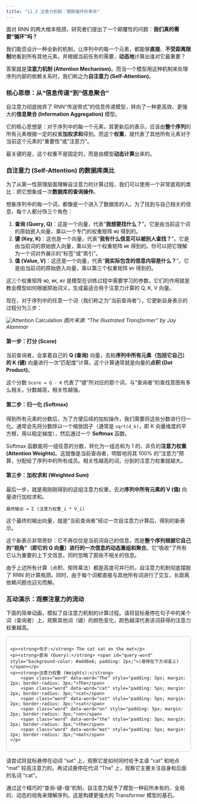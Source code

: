 ```yaml
---
title: "11.2 注意力机制：摆脱循环的革命"
---
```


面对 RNN 的两大根本瓶颈，研究者们提出了一个颠覆性的问题：**我们真的需要“循环”吗？**

我们能否设计一种全新的机制，让序列中的每一个元素，都能够**直接**、**不受距离限制**地看到所有其他元素，并根据当前任务的需要，**动态地**计算出谁对它最重要？

答案就是**注意力机制 (Attention Mechanism)**。而当一个模型用这种机制来处理序列内部的依赖关系时，我们称之为**自注意力 (Self-Attention)**。

### 核心思想：从“信息传递”到“信息聚合”

自注意力彻底抛弃了 RNN“传送带式”的信息传递模型，转向了一种更高效、更强大的**信息聚合 (Information Aggregation)** 模型。

它的核心思想是：对于序列中的每一个元素，其更新后的表示，应该由**整个序列**的所有元素根据一定的权重**加权求和**得到。而这个**权重**，就代表了其他所有元素对于当前这个元素的“重要性”或“注意力”。

最关键的是，这个权重不是固定的，而是由模型**动态计算**出来的。

### 自注意力 (Self-Attention) 的数据库类比

为了从第一性原理层面理解自注意力的计算过程，我们可以使用一个非常直观的类比：把它想象成一次**数据库的查询操作**。

想象序列中的每一个词，都像是一个进入了数据库的人。为了找到与自己相关的信息，每个人都分饰三个角色：

1.  **查询 (Query, Q)**：这是一个向量，代表“**我想要找什么？**”。它是由当前这个词的原始嵌入向量，乘以一个专门的权重矩阵 `WQ` 得到的。
2.  **键 (Key, K)**：这也是一个向量，代表“**我有什么信息可以被别人查找？**”。它是由当前词的原始嵌入向量，乘以另一个权重矩阵 `WK` 得到的。你可以把它理解为一个词对外展示的“标签”或“索引”。
3.  **值 (Value, V)**：这还是一个向量，代表“**我实际包含的信息内容是什么？**”。它是由当前词的原始嵌入向量，乘以第三个权重矩阵 `WV` 得到的。

这三个权重矩阵 `WQ`, `WK`, `WV` 是模型在训练过程中需要学习的参数，它们的作用就是教会模型如何根据原始词义，生成最适合用于注意力计算的 Q, K, V 向量。

现在，对于序列中的任意一个词（我们称之为“当前查询者”），它更新自身表示的过程分为三步：

![Attention Calculation](https://jalammar.github.io/images/t/self-attention-output.png)
*图片来源: "The Illustrated Transformer" by Jay Alammar*

#### 第一步：打分 (Score)

当前查询者，会拿着自己的 **Q (查询)** 向量，去和**序列中所有元素（包括它自己）的 K (键)** 向量进行一次“匹配度”计算。这个计算通常就是向量的**点积 (Dot Product)**。

这个分数 `Score = Q · K` 代表了“键”所对应的那个词，与“查询者”的查找意图有多么相关。分数越高，相关性越强。

#### 第二步：归一化 (Softmax)

得到所有元素的分数后，为了方便后续的加权操作，我们需要将这些分数进行归一化。通常会先将分数除以一个缩放因子（通常是 `sqrt(d_k)`，即 K 向量维度的平方根，用以稳定梯度），然后通过一个 **Softmax** 函数。

Softmax 函数能将一组任意的分数，转化为一组总和为 1 的、非负的**注意力权重 (Attention Weights)**。这就像是当前查询者，明智地将其 100% 的“注意力”预算，分配给了序列中的所有成员。相关性越高的词，分到的注意力权重就越大。

#### 第三步：加权求和 (Weighted Sum)

最后一步，就是用刚刚得到的这组注意力权重，去对**序列中所有元素的 V (值)** 向量进行加权求和。

`最终输出 = Σ (注意力权重_i * V_i)`

这个最终的输出向量，就是“当前查询者”经过一次自注意力计算后，得到的新表示。

这个新表示非常奇妙：它不再仅仅是当前词自己的信息，而是**整个序列根据它自己的“视角”（即它的 Q 向量）进行的一次信息的动态重组和聚合**。它“吸收”了所有它认为重要的上下文信息，同时忽略了那些不相关的信息。

由于上述所有计算（点积、矩阵乘法）都是高度可并行的，自注意力机制彻底摆脱了 RNN 的计算瓶颈。同时，由于每个词都直接与其他所有词进行了交互，长距离依赖问题也迎刃而解。

### 互动演示：观察注意力的流动

下面的简单动画，模拟了自注意力机制的计算过程。请将鼠标悬停在句子中的某个词（查询者）上，观察其他词（键）的颜色变化，颜色越深代表该词获得的注意力权重越高。

<div id="attention-vis" style="font-family: sans-serif; padding: 10px; border: 1px solid #ccc; border-radius: 5px;">
    <p><strong>句子:</strong> The cat sat on the mat</p>
    <p><strong>查询 (Query):</strong> <span id="query-word" style="background-color: #add8e6; padding: 2px;">(悬停在下方词语上)</span></p>
    <p><strong>注意力权重 (Weights):</strong>
        <span class="word" data-word="The" style="padding: 5px; margin: 2px; border-radius: 3px;">The</span>
        <span class="word" data-word="cat" style="padding: 5px; margin: 2px; border-radius: 3px;">cat</span>
        <span class="word" data-word="sat" style="padding: 5px; margin: 2px; border-radius: 3px;">sat</span>
        <span class="word" data-word="on" style="padding: 5px; margin: 2px; border-radius: 3px;">on</span>
        <span class="word" data-word="the" style="padding: 5px; margin: 2px; border-radius: 3px;">the</span>
        <span class="word" data-word="mat" style="padding: 5px; margin: 2px; border-radius: 3px;">mat</span>
    </p>
</div>

<script>
document.addEventListener('DOMContentLoaded', () => {
    const words = document.querySelectorAll('#attention-vis .word');
    const queryWordSpan = document.getElementById('query-word');

    // Pre-defined attention scores for demonstration
    const attentionScores = {
        'The': {'The': 0.8, 'cat': 0.1, 'sat': 0.05, 'on': 0.02, 'the': 0.02, 'mat': 0.01},
        'cat': {'The': 0.2, 'cat': 0.7, 'sat': 0.1, 'on': 0.0, 'the': 0.0, 'mat': 0.0},
        'sat': {'The': 0.05, 'cat': 0.4, 'sat': 0.4, 'on': 0.1, 'the': 0.0, 'mat': 0.05},
        'on':  {'The': 0.0, 'cat': 0.1, 'sat': 0.3, 'on': 0.3, 'the': 0.1, 'mat': 0.2},
        'the': {'The': 0.1, 'cat': 0.0, 'sat': 0.0, 'on': 0.1, 'the': 0.7, 'mat': 0.1},
        'mat': {'The': 0.0, 'cat': 0.1, 'sat': 0.3, 'on': 0.3, 'the': 0.1, 'mat': 0.2}
    };

    words.forEach(word => {
        word.addEventListener('mouseover', () => {
            const currentWord = word.dataset.word;
            queryWordSpan.textContent = currentWord;
            const scores = attentionScores[currentWord];

            words.forEach(targetWordSpan => {
                const targetWord = targetWordSpan.dataset.word;
                const score = scores[targetWord];
                // Map score (0-1) to a grayscale color (255-0) and then to a blue scale
                const colorValue = 255 * (1 - score);
                const blueIntensity = 255 - colorValue;
                targetWordSpan.style.backgroundColor = `rgba(70, 130, 180, ${score})`; // SteelBlue with opacity
                targetWordSpan.style.color = score > 0.5 ? 'white' : 'black';
            });
        });

        word.addEventListener('mouseout', () => {
            queryWordSpan.textContent = '(悬停在下方词语上)';
            words.forEach(w => {
                w.style.backgroundColor = 'transparent';
                w.style.color = 'black';
            });
        });
    });
});
</script>

请尝试将鼠标悬停在动词 "sat" 上，观察它是如何同时给予主语 "cat" 和地点 "mat" 较高注意力的。再试试悬停在代词 "The" 上，观察它主要关注自身和后面的名词 "cat"。

通过这个精巧的“查询-键-值”机制，自注意力赋予了模型一种前所未有的、全局的、动态的视角来理解序列。这是构建更强大的 Transformer 模型的基石。
